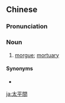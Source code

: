 {{also|太平间}}
==Chinese==
{{zh-forms|s=太平间|type=21}}

===Pronunciation===
{{zh-pron
|m=tàipíngjiān
|c=taai3 ping4 gaan1
|h=pfs=thai-phìn-kiên
|cat=n
}}

===Noun===
{{zh-noun}}

# [[morgue]]; [[mortuary]]

====Synonyms====
* {{zh-l|停屍房}}

[[ja:太平間]]